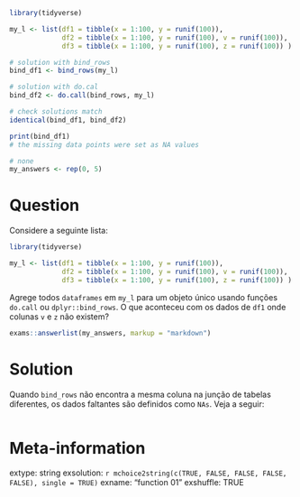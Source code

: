 ```r
library(tidyverse)

my_l <- list(df1 = tibble(x = 1:100, y = runif(100)),
             df2 = tibble(x = 1:100, y = runif(100), v = runif(100)),
             df3 = tibble(x = 1:100, y = runif(100), z = runif(100)) )

# solution with bind_rows
bind_df1 <- bind_rows(my_l)

# solution with do.cal
bind_df2 <- do.call(bind_rows, my_l)

# check solutions match
identical(bind_df1, bind_df2)

print(bind_df1)
# the missing data points were set as NA values
```

```r
# none
my_answers <- rep(0, 5)
```

Question
========

Considere a seguinte lista:

```r
library(tidyverse)

my_l <- list(df1 = tibble(x = 1:100, y = runif(100)),
             df2 = tibble(x = 1:100, y = runif(100), v = runif(100)),
             df3 = tibble(x = 1:100, y = runif(100), z = runif(100)) )
```

Agrege todos `dataframes` em `my_l` para um objeto único usando funções `do.call` ou `dplyr::bind_rows`. O que aconteceu com os dados de `df1` onde colunas `v` e `z` não existem?

```r
exams::answerlist(my_answers, markup = "markdown")
```

Solution
================

Quando `bind_rows` não encontra a mesma coluna na junção de tabelas diferentes, os dados faltantes são definidos como `NAs`. Veja a seguir:

```r
```


Meta-information
================
extype: string
exsolution: `r mchoice2string(c(TRUE, FALSE, FALSE, FALSE, FALSE), single = TRUE)`
exname: "function 01"
exshuffle: TRUE

